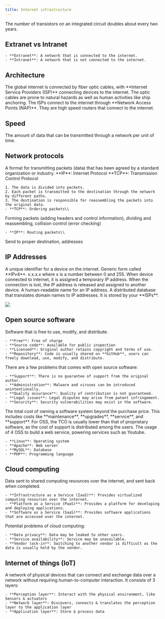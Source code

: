 ```yaml
---
title: Internet infrastructure
---
```



<Block variant="secondary" title="Moore's Law">
The number of transistors on an integrated circuit doubles about every two years.
</Block>



## Extranet vs Intranet



    - **Extranet**: A network that is connected to the internet.
    - **Intranet**: A network that is not connected to the internet.


## Architecture



<Block variant="primary" title="ISP">
The global internet is connected by fiber optic cables, with **Internet Service Providers (ISP)** connecting devices to the internet. The optic cables are prone to natural hazards as well as human activities like ship anchoring.
</Block>



<Block variant="primary" title="NAP">
The ISPs connect to the internet through **Network Access Points (NAP)**. They are high speed routers that connect to the internet.
</Block>



## Speed



<Block variant="primary" title="Bandwidth">
The amount of data that can be transmitted through a network per unit of time.
</Block>



## Network protocols





<Block variant="primary" title="Protocol">
A format for transmitting packets (data) that has been agreed by a standard organization or industry.
**IP**: Internet Protocol
**TCP**: Transmission Control Protocol
</Block>



<Block variant="secondary" title="Packet switching">

    1. The data is divided into packets.
    2. Each packet is transmitted to the destination through the network by different paths.
    3. The destination is responsible for reassembling the packets into the original data.
    - **TCP**: Ordering packets\\
Forming packets (adding headers and control information), dividing and reassembling, collision control (error checking)

    - **IP**: Routing packets\\
Send to proper destination, addresses
</Block>



## IP Addresses




<Block variant="primary" title="IP Address">
A unique identifier for a device on the internet. Generic form called **IPv4**.
x.x.x.x where x is a number between 0 and 255.
</Block>



<Block variant="secondary" title="Dynamic IP addresses">
When device connected to internet, it is assigned a temporary IP address. When the connection is lost, the IP address is released and assigned to another device.
</Block>



<Block variant="primary" title="Domain Name">
A human-readable name for an IP address.
</Block>



<Block variant="primary" title="Domain Name System (DNS)">
A distributed database that translates domain names to IP addresses. It is stored by your **ISPs**.
</Block>



![](/img/IIMT2601/tld.png)




## Open source software



<Block variant="primary" title="Open source software (OSS)">
Software that is free to use, modify, and distribute.

    - **Free**: Free of charge
    - **Source code**: Available for public inspection
    - **Licensed**: Original author retains copyright and terms of use.
    - **Repository**: Code is usually shared on **GitHub**, users can freely download, use, modify, and distribute.
</Block>


There are a few problems that comes with open source software:


    - **Support**: There is no guarantee of support from the original author.
    - **Administration**: Malware and viruses can be introduced unintentionally.
    - **Quality assurance**: Quality of contribution is not guaranteed.
    - **Legal issues**: Legal disputes may arise from patent infringement.
    - **Security**: Security vulnerabilities may exist in the software.



<Block variant="primary" title="Total cost of ownership (TCO)">
The total cost of owning a software system beyond the purchase price. This includes costs like **maintenance**, **upgrades**, **service**, and **support**.
For OSS, the TCO is usually lower than that of proprietary software, as the cost of support is distributed among the users.
</Block>



<Block variant="primary" title="LAMP stack">
The usage of 4 OSS to build a web service, powering services such as Youtube.

    - **Linux**: Operating system
    - **Apache**: Web server
    - **MySQL**: Database
    - **PHP**: Programming language
</Block>



## Cloud computing



<Block variant="primary" title="Cloud computing">
Data sent to shared computing resources over the internet, and sent back when completed.
</Block>



<Block variant="secondary" title="Cloud computing models">

    - **Infrastructure as a Service (IaaS)**: Provides virtualized computing resources over the internet.
    - **Platform as a Service (PaaS)**: Provides a platform for developing and deploying applications.
    - **Software as a Service (SaaS)**: Provides software applications that are accessed over the internet.
</Block>


Potential problems of cloud computing:


    - **Data privacy**: Data may be leaked to other users.
    - **Service availability**: Service may be unavailable.
    - **Vendor lock-in**: Switching to another vendor is difficult as the data is usually held by the vendor.


## Internet of things (IoT)


<Block variant="primary" title="Internet of things (IoT)">
A network of physical devices that can connect and exchange data over a network without requiring human-to-computer interaction. It consists of 3 layers:

    - **Perception layer**: Interact with the physical environment, like Sensors & actuators
    - **Network layer**: Discovers, connects & translates the perception layer to the application layer
    - **Application layer**: Store & process data
</Block>
